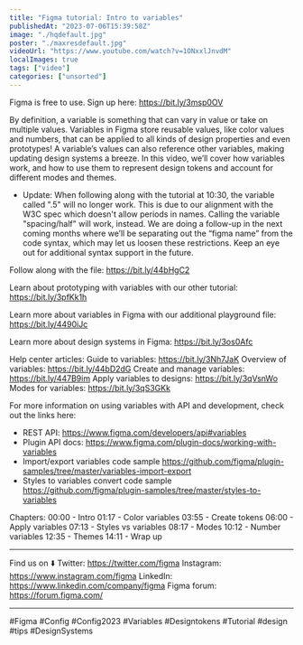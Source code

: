 ```yaml
---
title: "Figma tutorial: Intro to variables"
publishedAt: "2023-07-06T15:39:58Z"
image: "./hqdefault.jpg"
poster: "./maxresdefault.jpg"
videoUrl: "https://www.youtube.com/watch?v=1ONxxlJnvdM"
localImages: true
tags: ["video"]
categories: ["unsorted"]
---
```


Figma is free to use. Sign up here: https://bit.ly/3msp0OV

By definition, a variable is something that can vary in value or take on multiple values. Variables in Figma store reusable values, like color values and numbers, that can be applied to all kinds of design properties and even prototypes! A variable’s values can also reference other variables, making updating design systems a breeze. In this video, we’ll cover how variables work, and how to use them to represent design tokens and account for different modes and themes.

- Update: When following along with the tutorial at 10:30, the variable called ".5" will no longer work. This is due to our alignment with the W3C spec which doesn't allow periods in names. Calling the variable "spacing/half" will work, instead.
  We are doing a follow-up in the next coming months where we’ll be separating out the “figma name” from the code syntax, which may let us loosen these restrictions. Keep an eye out for additional syntax support in the future.

Follow along with the file: https://bit.ly/44bHgC2

Learn about prototyping with variables with our other tutorial: https://bit.ly/3pfKk1h

Learn more about variables in Figma with our additional playground file: https://bit.ly/4490iJc

Learn more about design systems in Figma: https://bit.ly/3os0Afc

Help center articles:
Guide to variables: https://bit.ly/3Nh7JaK
Overview of variables: https://bit.ly/44bD2dG
Create and manage variables: https://bit.ly/447B9im
Apply variables to designs: https://bit.ly/3qVsnWo
Modes for variables: https://bit.ly/3qS3GKk

For more information on using variables with API and development, check out the links here:

- REST API: https://www.figma.com/developers/api#variables
- Plugin API docs: https://www.figma.com/plugin-docs/working-with-variables
- Import/export variables code sample https://github.com/figma/plugin-samples/tree/master/variables-import-export
- Styles to variables convert code sample https://github.com/figma/plugin-samples/tree/master/styles-to-variables

Chapters:
00:00 - Intro
01:17 - Color variables
03:55 - Create tokens
06:00 - Apply variables
07:13 - Styles vs variables
08:17 - Modes
10:12 - Number variables
12:35 - Themes
14:11 - Wrap up

---

Find us on ⬇️
Twitter: https://twitter.com/figma
Instagram: https://www.instagram.com/figma
LinkedIn: https://www.linkedin.com/company/figma
Figma forum: https://forum.figma.com/

---

#Figma #Config #Config2023 #Variables #Designtokens #Tutorial #design #tips #DesignSystems
